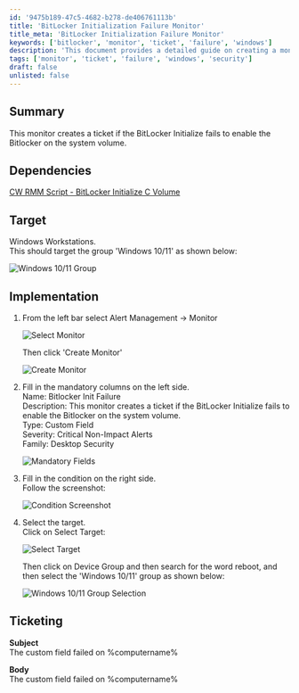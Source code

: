 ```yaml
---
id: '9475b189-47c5-4682-b278-de406761113b'
title: 'BitLocker Initialization Failure Monitor'
title_meta: 'BitLocker Initialization Failure Monitor'
keywords: ['bitlocker', 'monitor', 'ticket', 'failure', 'windows']
description: 'This document provides a detailed guide on creating a monitor that generates a ticket when the BitLocker Initialization fails on the system volume for Windows workstations. It includes dependencies, implementation steps, and ticketing information.'
tags: ['monitor', 'ticket', 'failure', 'windows', 'security']
draft: false
unlisted: false
---
```

## Summary

This monitor creates a ticket if the BitLocker Initialize fails to enable the Bitlocker on the system volume.

## Dependencies

[CW RMM Script - BitLocker Initialize C Volume](https://proval.itglue.com/DOC-5078775-15829737)

## Target

Windows Workstations.  
This should target the group 'Windows 10/11' as shown below:

![Windows 10/11 Group](../../../static/img/BitLocker-Initialize-Failure-Detection/image_1.png)

## Implementation

1. From the left bar select Alert Management -> Monitor  
   
   ![Select Monitor](../../../static/img/BitLocker-Initialize-Failure-Detection/image_2.png)  
   
   Then click 'Create Monitor'  
   
   ![Create Monitor](../../../static/img/BitLocker-Initialize-Failure-Detection/image_3.png)

2. Fill in the mandatory columns on the left side.  
   Name: Bitlocker Init Failure  
   Description: This monitor creates a ticket if the BitLocker Initialize fails to enable the Bitlocker on the system volume.  
   Type: Custom Field  
   Severity: Critical Non-Impact Alerts  
   Family: Desktop Security  

   ![Mandatory Fields](../../../static/img/BitLocker-Initialize-Failure-Detection/image_4.png)

3. Fill in the condition on the right side.  
   Follow the screenshot:  
   
   ![Condition Screenshot](../../../static/img/BitLocker-Initialize-Failure-Detection/image_5.png)

4. Select the target.  
   Click on Select Target:  
   
   ![Select Target](../../../static/img/BitLocker-Initialize-Failure-Detection/image_6.png)  
   
   Then click on Device Group and then search for the word reboot, and then select the 'Windows 10/11' group as shown below:  
   
   ![Windows 10/11 Group Selection](../../../static/img/BitLocker-Initialize-Failure-Detection/image_1.png)

## Ticketing

**Subject**  
The custom field failed on %computername%

**Body**  
The custom field failed on %computername%











